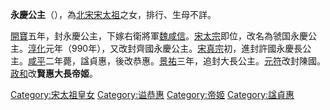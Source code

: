 {{unreferenced|time=2011-06-25T11:42:56+00:00}}
{{東亞女性歷史人物
| 名稱=永慶公主
| 身份=[[宋朝|宋朝]]公主
| 畫像=
| 說明=
| 姓=赵
| 名=
| 封爵=[[公主|公主]]
| 位號=
| 封號=永慶公主、虢国永慶公主, 齊國永慶公主, 許國永慶長公主，陳國大長公主, 賢惠大長帝姬
| 出生年=
| 逝世年=999年
| 諡號=貞惠，後改恭惠
| 墳墓=
| 父親=[[宋太祖|宋太祖]]
| 同胞兄弟=
| 母親=
|}}
'''永慶公主'''（{{Bd|？||999年}}），為[[北宋|北宋]][[宋太祖|宋太祖]]之女，排行、生母不詳。

[[開寶|開寶]]五年，封永慶公主，下嫁右衛將軍[[魏咸信|魏咸信]]。[[宋太宗|宋太宗]]即位，改名為虢国永慶公主。[[淳化_(年号)|淳化]]元年（990年），又改封齊國永慶公主。[[宋真宗|宋真宗]]初，進封許國永慶長公主。[[咸平|咸平]]二年薨，諡貞惠，後改恭惠。[[景祐|景祐]]三年，追封大長公主。[[元符|元符]]改封陳國。[[政和_(年号)|政和]]改'''賢惠大長帝姬'''。

[[Category:宋太祖皇女|Category:宋太祖皇女]]
[[Category:谥恭惠|Category:谥恭惠]]
[[Category:帝姬|Category:帝姬]]
[[Category:諡貞惠|Category:諡貞惠]]